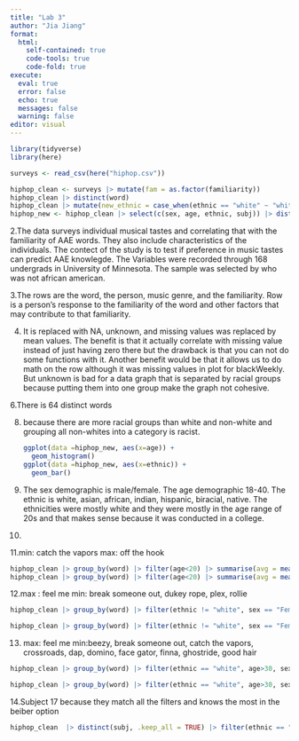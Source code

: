 ```yaml
---
title: "Lab 3"
author: "Jia Jiang"
format: 
  html:
    self-contained: true
    code-tools: true
    code-fold: true
execute: 
  eval: true
  error: false
  echo: true
  messages: false
  warning: false
editor: visual
---
```


```r

library(tidyverse)
library(here)

surveys <- read_csv(here("hiphop.csv"))

hiphop_clean <- surveys |> mutate(fam = as.factor(familiarity))
hiphop_clean |> distinct(word)
hiphop_clean |> mutate(new_ethnic = case_when(ethnic == "white" ~ "white", TRUE ~ "non-white"))
hiphop_new <- hiphop_clean |> select(c(sex, age, ethnic, subj)) |> distinct(subj, .keep_all = TRUE)  

```

2.The data surveys individual musical tastes and correlating that with the familiarity of AAE words. They also include characteristics of the individuals. The contect of the study is to test if preference in music tastes can predict AAE knowlegde. The Variables were recorded through 168 undergrads in University of Minnesota. The sample was selected by who was not african american.

3.The rows are the word, the person, music genre, and the familiarity. Row is a person's response to the familiarity of the word and other factors that may contribute to that familiarity.

4.  It is replaced with NA, unknown, and missing values was replaced by mean values. The benefit is that it actually correlate with missing value instead of just having zero there but the drawback is that you can not do some functions with it. Another benefit would be that it allows us to do math on the row although it was missing values in plot for blackWeekly. But unknown is bad for a data graph that is separated by racial groups because putting them into one group make the graph not cohesive.

6.There is 64 distinct words

8.  because there are more racial groups than white and non-white and grouping all non-whites into a category is racist.

    ```r
    ggplot(data =hiphop_new, aes(x=age)) +
      geom_histogram()
    ggplot(data =hiphop_new, aes(x=ethnic)) +
      geom_bar()
    ```

9.  The sex demographic is male/female. The age demographic 18-40. The ethnic is white, asian, african, indian, hispanic, biracial, native. The ethnicities were mostly white and they were mostly in the age range of 20s and that makes sense because it was conducted in a college.

10. 

11.min: catch the vapors max: off the hook

```r
hiphop_clean |> group_by(word) |> filter(age<20) |> summarise(avg = mean(familiarity)) |> slice_max(avg)
hiphop_clean |> group_by(word) |> filter(age<20) |> summarise(avg = mean(familiarity)) |> slice_min(avg)
```

12.max : feel me min: break someone out, dukey rope, plex, rollie

```r
hiphop_clean |> group_by(word) |> filter(ethnic != "white", sex == "Female") |> summarise(avg = mean(familiarity)) |> slice_max(avg)

hiphop_clean |> group_by(word) |> filter(ethnic != "white", sex == "Female") |> summarise(avg = mean(familiarity)) |> slice_min(avg)

```

13. max: feel me min:beezy, break someone out, catch the vapors, crossroads, dap, domino, face gator, finna, ghostride, good hair

```r
hiphop_clean |> group_by(word) |> filter(ethnic == "white", age>30, sex=="male") |> summarise(avg = mean(familiarity)) |> slice_max(avg)

hiphop_clean |> group_by(word) |> filter(ethnic == "white", age>30, sex=="male") |> summarise(avg = mean(familiarity)) |> slice_min(avg)
```

14.Subject 17 because they match all the filters and knows the most in the beiber option

```r
hiphop_clean  |> distinct(subj, .keep_all = TRUE) |> filter(ethnic == "white" & sex == "Male", city < 60000, city > 10000, age > 17, age < 23 ) |> slice_max(bieber)
```
